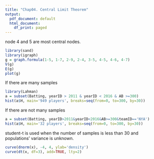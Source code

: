 ```yaml
---
title: "Chap04. Central Limit Theorem"
output:
  pdf_document: default
  html_document:
    df_print: paged
---
```


node 4 and 5 are most central nodes.

```r
library(sand)
library(igraph)
g = graph.formula(1-5, 1-7, 2-9, 2-4, 3-5, 4-5, 4-6, 4-7)
V(g)
E(g)
plot(g)
```

If there are many samples

```r
library(Lahman)
a = subset(Batting, yearID > 2011 & yearID < 2016 & AB >=300)
hist(a$H, main='949 players', breaks=seq(from=0, to=300, by=30))
```

If there are not many samples

```r
a = subset(Batting, yearID>2011&yearID<2016&AB>=300&teamID=='NYA')
hist(a$H, main='32 players', breaks=seq(from=0, to=300, by=30))
```

student-t is used when the number of samples is less than 30 and populations' variance is unknown.

```r
curve(dnorm(x), -4, 4, ylab='density')
curve(dt(x, df=3), add=TRUE, lty=2)
```

